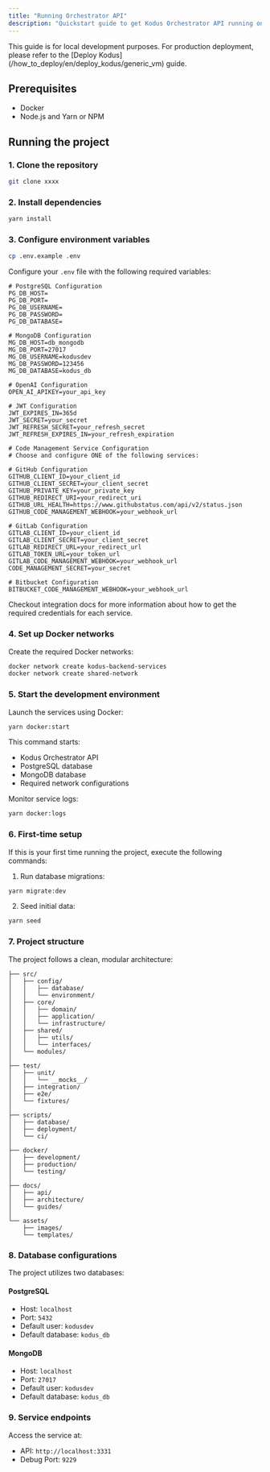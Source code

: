 ```yaml
---
title: "Running Orchestrator API"
description: "Quickstart guide to get Kodus Orchestrator API running on your local machine."
---
```


<Note>
  This guide is for local development purposes. For production deployment,
  please refer to the [Deploy Kodus](/how_to_deploy/en/deploy_kodus/generic_vm) guide.
</Note>

## Prerequisites

- Docker
- Node.js and Yarn or NPM

## Running the project

### 1. Clone the repository

```bash
git clone xxxx
```

### 2. Install dependencies

```bash
yarn install
```

### 3. Configure environment variables

```bash
cp .env.example .env
```

Configure your `.env` file with the following required variables:

```env
# PostgreSQL Configuration
PG_DB_HOST=
PG_DB_PORT=
PG_DB_USERNAME=
PG_DB_PASSWORD=
PG_DB_DATABASE=

# MongoDB Configuration
MG_DB_HOST=db_mongodb
MG_DB_PORT=27017
MG_DB_USERNAME=kodusdev
MG_DB_PASSWORD=123456
MG_DB_DATABASE=kodus_db

# OpenAI Configuration
OPEN_AI_APIKEY=your_api_key

# JWT Configuration
JWT_EXPIRES_IN=365d
JWT_SECRET=your_secret
JWT_REFRESH_SECRET=your_refresh_secret
JWT_REFRESH_EXPIRES_IN=your_refresh_expiration

# Code Management Service Configuration
# Choose and configure ONE of the following services:

# GitHub Configuration
GITHUB_CLIENT_ID=your_client_id
GITHUB_CLIENT_SECRET=your_client_secret
GITHUB_PRIVATE_KEY=your_private_key
GITHUB_REDIRECT_URI=your_redirect_uri
GITHUB_URL_HEALTH=https://www.githubstatus.com/api/v2/status.json
GITHUB_CODE_MANAGEMENT_WEBHOOK=your_webhook_url

# GitLab Configuration
GITLAB_CLIENT_ID=your_client_id
GITLAB_CLIENT_SECRET=your_client_secret
GITLAB_REDIRECT_URL=your_redirect_url
GITLAB_TOKEN_URL=your_token_url
GITLAB_CODE_MANAGEMENT_WEBHOOK=your_webhook_url
CODE_MANAGEMENT_SECRET=your_secret

# Bitbucket Configuration
BITBUCKET_CODE_MANAGEMENT_WEBHOOK=your_webhook_url

```

<Note>
  Checkout integration docs for more information about how to get the required
  credentials for each service.
</Note>

### 4. Set up Docker networks

Create the required Docker networks:

```bash
docker network create kodus-backend-services
docker network create shared-network
```

### 5. Start the development environment

Launch the services using Docker:

```bash
yarn docker:start
```

This command starts:

- Kodus Orchestrator API
- PostgreSQL database
- MongoDB database
- Required network configurations

Monitor service logs:

```bash
yarn docker:logs
```

### 6. First-time setup

If this is your first time running the project, execute the following commands:

1. Run database migrations:

```bash
yarn migrate:dev
```

2. Seed initial data:

```bash
yarn seed
```

### 7. Project structure

The project follows a clean, modular architecture:

```text
├── src/
│   ├── config/
│   │   ├── database/
│   │   └── environment/
│   ├── core/
│   │   ├── domain/
│   │   ├── application/
│   │   └── infrastructure/
│   ├── shared/
│   │   ├── utils/
│   │   └── interfaces/
│   └── modules/
│
├── test/
│   ├── unit/
│   │   └── __mocks__/
│   ├── integration/
│   ├── e2e/
│   └── fixtures/
│
├── scripts/
│   ├── database/
│   ├── deployment/
│   └── ci/
│
├── docker/
│   ├── development/
│   ├── production/
│   └── testing/
│
├── docs/
│   ├── api/
│   ├── architecture/
│   └── guides/
│
└── assets/
    ├── images/
    └── templates/
```

### 8. Database configurations

The project utilizes two databases:

#### PostgreSQL

- Host: `localhost`
- Port: `5432`
- Default user: `kodusdev`
- Default database: `kodus_db`

#### MongoDB

- Host: `localhost`
- Port: `27017`
- Default user: `kodusdev`
- Default database: `kodus_db`

### 9. Service endpoints

Access the service at:

- API: `http://localhost:3331`
- Debug Port: `9229`
